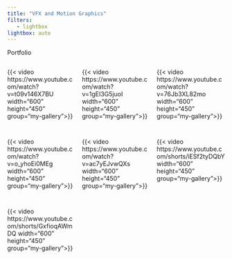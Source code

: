 ```yaml
---
title: "VFX and Motion Graphics"
filters:
   - lightbox
lightbox: auto
---
```


Portfolio

::: {style="display: grid;grid-template-columns: repeat(auto-fill, minmax(150px, 1fr));grid-gap: 1em;"}

{{< video https://www.youtube.com/watch?v=t09v146X7BU width="600" height="450" group="my-gallery">}}

{{< video https://www.youtube.com/watch?v=1gEI3G5juoI width="600" height="450" group="my-gallery">}}

{{< video https://www.youtube.com/watch?v=76Jb3XL82mo width="600" height="450" group="my-gallery">}}

{{< video https://www.youtube.com/watch?v=o_yhoEi0MEg width="600" height="450" group="my-gallery">}}

{{< video https://www.youtube.com/watch?v=ac7yEJvwQXs width="600" height="450" group="my-gallery">}}

{{< video https://www.youtube.com/shorts/iESf2tyDQbY width="600" height="450" group="my-gallery">}}

{{< video https://www.youtube.com/shorts/GxfioqAWmDQ width="600" height="450" group="my-gallery">}}

:::